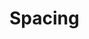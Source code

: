 

<Meta title="Foundations/Spacing" />

# Spacing

<div
  style={{
    display: 'grid',
    gridTemplateColumns: 'repeat(3, 1fr)',
    gap: '1rem',
  }}
>
  <Card lead="xxxsmall" title="Integer" content={tokens.spacing.xxxsmall} />
  <Card lead="xxsmall" title="Integer" content={tokens.spacing.xxsmall} />
  <Card lead="xsmall" title="Integer" content={tokens.spacing.xsmall} />
  <Card lead="small" title="Integer" content={tokens.spacing.small} />
  <Card lead="medium" title="Integer" content={tokens.spacing.medium} />
  <Card lead="large" title="Integer" content={tokens.spacing.large} />
  <Card lead="xlarge" title="Integer" content={tokens.spacing.xlarge} />
  <Card lead="xxlarge" title="Integer" content={tokens.spacing.xxlarge} />
  <Card lead="xxxlarge" title="Integer" content={tokens.spacing.xxxlarge} />
</div>
